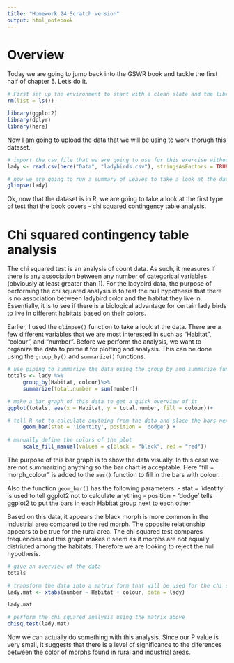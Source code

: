 ```yaml
---
title: "Homework 24 Scratch version"
output: html_notebook
---
```


# Overview
Today we are going to jump back into the GSWR book and tackle the first half of chapter 5. Let's do it.

```r
# First set up the environment to start with a clean slate and the libraries we will need
rm(list = ls())

library(ggplot2)
library(dplyr)
library(here)
```
Now I am going to upload the data that we will be using to work thorugh this dataset. 

```r
# import the csv file that we are going to use for this exercise without stringsAsFactors = TRUE
lady <- read.csv(here("Data", "ladybirds.csv"), stringsAsFactors = TRUE)

# now we are going to run a summary of Leaves to take a look at the data
glimpse(lady)
```
Ok, now that the dataset is in R, we are going to take a look at the first type of test that the book covers - chi squared contingency table analysis. 

# Chi squared contingency table analysis
The chi squared test is an analysis of count data.  As such, it measures if there is any association between any number of categorical variables (obviously at least greater than 1). 
For the ladybird data, the purpose of performing the chi squared analysis is to test the null hypothesis that there is no association between ladybird color and the habitat they live in. Essentially, it is to see if there is a biological advantage for certain lady birds to live in different habitats based on their colors. 

Earlier, I used the `glimpse()` function to take a look at the data.  There are a few different variables that we are most interested in such as "Habitat", "colour", and "number".  Before we perform the analysis, we want to organize the data to prime it for plotting and analysis. This can be done using the `group_by()` and `summarize()` functions.
```r
# use piping to summarize the data using the group_by and summarize funcitons
totals <- lady %>% 
     group_by(Habitat, colour)%>%
     summarize(total.number = sum(number))

# make a bar graph of this data to get a quick overview of it
ggplot(totals, aes(x = Habitat, y = total.number, fill = colour))+

# tell R not to calculate anything from the data and place the bars next to each other
     geom_bar(stat = 'identity', position = 'dodge') +
     
# manually define the colors of the plot
     scale_fill_manual(values = c(black = "black", red = "red"))

```
The purpose of this bar graph is to show the data visually.  In this case we are not summarizing anything so the bar chart is acceptable. Here "fill = morph_colour" is added to the `aes()` function to fill in the bars with colour.  

Also the function `geom_bar()` has the following parameters:
- stat = 'identity' is used to tell ggplot2 not to calculate anything
- position = 'dodge' tells ggplot2 to put the bars in each Habitat group next to each other

Based on this data, it appears the black morph is more common in the industrial area compared to the red morph.  The opposite relationship appears to be true for the rural area.  The chi squared test compares frequencies and this graph makes it seem as if morphs are not equally distriuted among the habitats.  Therefore we are looking to reject the null hypothesis.

```r
# give an overview of the data
totals

# transform the data into a matrix form that will be used for the chi squared analysis
lady.mat <- xtabs(number ~ Habitat + colour, data = lady)

lady.mat

# perform the chi squared analysis using the matrix above
chisq.test(lady.mat)
```

Now we can actually do something with this analysis.  Since our P value is very small, it suggests that there is a level of significance to the diferences between the color of morphs found in rural and industrial areas.



